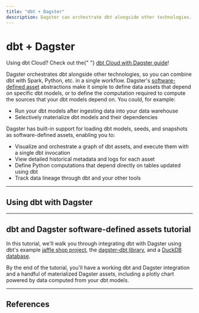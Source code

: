 ```yaml
---
title: "dbt + Dagster"
description: Dagster can orchestrate dbt alongside other technologies.
---
```


# dbt + Dagster

<Note>
  Using dbt Cloud? Check out the{" "}
  <a href="/integrations/dbt-cloud">dbt Cloud with Dagster guide</a>!
</Note>

Dagster orchestrates dbt alongside other technologies, so you can combine dbt with Spark, Python, etc. in a single workflow. Dagster's [software-defined asset](/concepts/assets/software-defined-assets) abstractions make it simple to define data assets that depend on specific dbt models, or to define the computation required to compute the sources that your dbt models depend on. You could, for example:

- Run your dbt models after ingesting data into your data warehouse
- Selectively materialize dbt models and their dependencies

Dagster has built-in support for loading dbt models, seeds, and snapshots as software-defined assets, enabling you to:

- Visualize and orchestrate a graph of dbt assets, and execute them with a single dbt invocation
- View detailed historical metadata and logs for each asset
- Define Python computations that depend directly on tables updated using dbt
- Track data lineage through dbt and your other tools

---

## Using dbt with Dagster

<DbtModelAssetExplanation />

---

## dbt and Dagster software-defined assets tutorial

In this tutorial, we'll walk you through integrating dbt with Dagster using dbt's example [jaffle shop project](https://github.com/dbt-labs/jaffle_shop), the [dagster-dbt library](/\_apidocs/libraries/dagster-dbt), and a [DuckDB database](https://duckdb.org/).

By the end of the tutorial, you'll have a working dbt and Dagster integration and a handful of materialized Dagster assets, including a plotly chart powered by data computed from your dbt models.

<ArticleList>
  <ArticleListItem
    title="Overview and prerequisites"
    href="/integrations/dbt/using-dbt-with-dagster"
  ></ArticleListItem>
  <ArticleListItem
    title="Part one: Set up a dbt project"
    href="/integrations/dbt/using-dbt-with-dagster/part-one"
  ></ArticleListItem>
  <ArticleListItem
    title="Part two: Load dbt models as Dagster assets"
    href="/integrations/dbt/using-dbt-with-dagster/part-two"
  ></ArticleListItem>
  <ArticleListItem
    title="Part three: Create and materialize upstream Dagster assets"
    href="/integrations/dbt/using-dbt-with-dagster/part-three"
  ></ArticleListItem>
  <ArticleListItem
    title="Part four: Create and materialize a downstream asset"
    href="/integrations/dbt/using-dbt-with-dagster/part-four"
  ></ArticleListItem>
</ArticleList>

---

## References

<ArticleList>
  <ArticleListItem
    title="dagster-dbt integration reference"
    href="/integrations/dbt/reference"
  ></ArticleListItem>
  <ArticleListItem
    title="dagster-dbt API reference"
    href="/\_apidocs/libraries/dagster-dbt"
  ></ArticleListItem>
</ArticleList>
